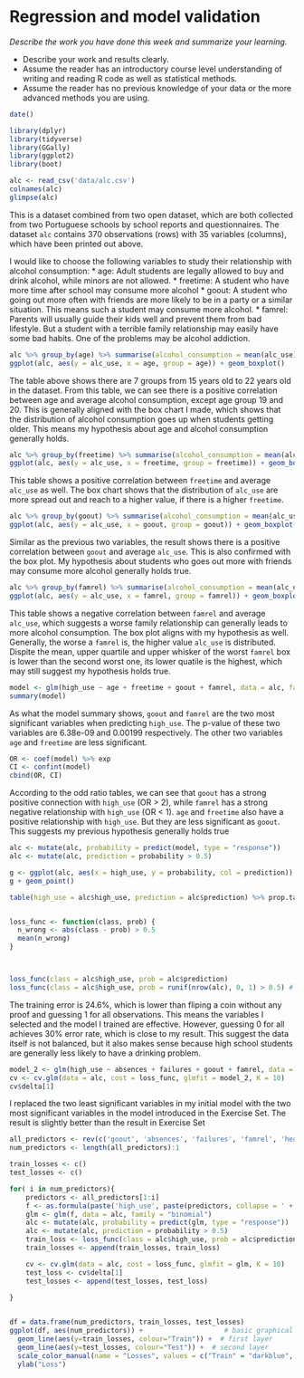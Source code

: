 # Regression and model validation


*Describe the work you have done this week and summarize your learning.*

- Describe your work and results clearly. 
- Assume the reader has an introductory course level understanding of writing and reading R code as well as statistical methods.
- Assume the reader has no previous knowledge of your data or the more advanced methods you are using.

```r
date()


```

```r

library(dplyr)
library(tidyverse)
library(GGally)
library(ggplot2)
library(boot)
```

<!-- 
The joined data set used in the analysis  exercise combines the two student alcohol consumption data sets. The following adjustments have been made:

The variables not used for joining the two data have been combined by averaging (including the grade variables)
'alc_use' is the average of 'Dalc' and 'Walc'
'high_use' is TRUE if 'alc_use' is higher than 2 and FALSE otherwise

Read the joined student alcohol consumption data into R either from your local folder (if you completed the Data wrangling part) or from this url (in case you got stuck with the Data wrangling part): 
https://raw.githubusercontent.com/KimmoVehkalahti/Helsinki-Open-Data-Science/master/datasets/alc.csv
(In the above linked file, the column separator is a comma and the first row includes the column names). Print out the names of the variables in the data and describe the data set briefly, assuming the reader has no previous knowledge of it.
-->

```r

alc <- read_csv('data/alc.csv')
colnames(alc)
glimpse(alc)

```

This is a dataset combined from two open dataset, which are both collected from two Portuguese schools by school reports and questionnaires. The dataset `alc` contains 370 observations (rows) with 35 variables (columns), which have been printed out above. 


<!-- 
The purpose of your analysis is to study the relationships between high/low alcohol consumption and some of the other variables in the data. To do this, choose 4 interesting variables in the data and for each of them, present your personal hypothesis about their relationships with alcohol consumption. (0-1 point)
-->
I would like to choose the following variables  to study their relationship with alcohol consumption:
* age: Adult students are legally allowed to buy and drink alcohol, while minors are not allowed.
* freetime: A student who have more time after school may consume more alcohol
* goout: A student who going out more often with friends are more likely to be in a party or a similar situation. This means such a student may consume more alcohol.
* famrel: Parents will usually guide their kids well and prevent them from bad lifestyle. But a student with a terrible family relationship may easily have some bad habits. One of the problems may be alcohol addiction.

<!-- 
Numerically and graphically explore the distributions of your chosen variables and their relationships with alcohol consumption (use for example cross-tabulations, bar plots and box plots). Comment on your findings and compare the results of your exploration to your previously stated hypotheses. (0-5 points)
-->
```r
alc %>% group_by(age) %>% summarise(alcohol_consumption = mean(alc_use))
ggplot(alc, aes(y = alc_use, x = age, group = age)) + geom_boxplot()
```
The table above shows there are 7 groups from 15 years old to 22 years old in the dataset. From this table, we can see there is a positive correlation between age and average alcohol consumption, except age group 19 and 20. This is generally aligned with the box chart I made, which shows that the distribution of alcohol consumption goes up when students getting older. This means my hypothesis about age and alcohol consumption generally holds.

```r
alc %>% group_by(freetime) %>% summarise(alcohol_consumption = mean(alc_use))
ggplot(alc, aes(y = alc_use, x = freetime, group = freetime)) + geom_boxplot()
```

This table shows a positive correlation between `freetime` and average `alc_use` as well. The box chart shows that the distribution of `alc_use` are more spread out and reach to a higher value, if there is a higher `freetime`. 

```r
alc %>% group_by(goout) %>% summarise(alcohol_consumption = mean(alc_use))
ggplot(alc, aes(y = alc_use, x = goout, group = goout)) + geom_boxplot()
```

Similar as the previous two variables, the result shows there is a positive correlation between `goout` and average `alc_use`. This is also confirmed with the box plot. My hypothesis about students who goes out more with friends may consume more alcohol generally holds true.

```r
alc %>% group_by(famrel) %>% summarise(alcohol_consumption = mean(alc_use))
ggplot(alc, aes(y = alc_use, x = famrel, group = famrel)) + geom_boxplot()
```

This table shows a negative correlation between `famrel` and average `alc_use`, which suggests a worse family relationship can generally leads to more alcohol consumption. The box plot aligns with my hypothesis as well. Generally, the worse a `famrel` is, the higher value `alc_use` is distributed. Dispite the mean, upper quartile and upper whisker of the worst `famrel` box is lower than the second worst one, its lower  quatile is the highest, which may still suggest my hypothesis holds true.

<!-- 
Use logistic regression to statistically explore the relationship between your chosen variables and the binary high/low alcohol consumption variable as the target variable. Present and interpret a summary of the fitted model. Present and interpret the coefficients of the model as odds ratios and provide confidence intervals for them. Interpret the results and compare them to your previously stated hypothesis. Hint: If your model includes factor variables see for example the RHDS book or the first answer of this stackexchange thread on how R treats and how you should interpret these variables in the model output (or use some other resource to study this). (0-5 points)
-->

```r
model <- glm(high_use ~ age + freetime + goout + famrel, data = alc, family = "binomial")
summary(model)

```

As what the model summary shows, `goout` and `famrel` are the two most significant variables when predicting `high_use`. The p-value of these two variables are 6.38e-09 and 0.00199 respectively. The other two variables `age` and `freetime` are less significant.

```r
OR <- coef(model) %>% exp
CI <- confint(model)
cbind(OR, CI)
```

According to the odd ratio tables, we can see that `goout` has a strong positive connection with `high_use` (OR > 2), while `famrel` has a strong negative relationship with `high_use` (OR < 1). `age` and `freetime` also have a positive relationship with `high_use`. But they are less significant as `goout`. This suggests my previous hypothesis generally holds true

<!-- 
Using the variables which, according to your logistic regression model, had a statistical relationship with high/low alcohol consumption, explore the predictive power of you model. Provide a 2x2 cross tabulation of predictions versus the actual values and optionally display a graphic visualizing both the actual values and the predictions. Compute the total proportion of inaccurately classified individuals (= the training error) and comment on all the results. Compare the performance of the model with performance achieved by some simple guessing strategy. (0-3 points)
-->
```r

alc <- mutate(alc, probability = predict(model, type = "response"))
alc <- mutate(alc, prediction = probability > 0.5)

g <- ggplot(alc, aes(x = high_use, y = probability, col = prediction))
g + geom_point()

table(high_use = alc$high_use, prediction = alc$prediction) %>% prop.table %>% addmargins


loss_func <- function(class, prob) {
  n_wrong <- abs(class - prob) > 0.5
  mean(n_wrong)
}



loss_func(class = alc$high_use, prob = alc$prediction)
loss_func(class = alc$high_use, prob = runif(nrow(alc), 0, 1) > 0.5) # Random guessing
```


The training error is 24.6%, which is lower than fliping a coin without any proof and guessing 1 for all observations. This means the variables I selected and the model I trained are effective. However, guessing 0 for all achieves 30% error rate, which is close to my result. This suggest the data itself is not balanced, but it also makes sense because high school students are generally less likely to have a drinking problem.


<!-- 
Bonus: Perform 10-fold cross-validation on your model. Does your model have better test set performance (smaller prediction error using 10-fold cross-validation) compared to the model introduced in the Exercise Set (which had about 0.26 error). Could you find such a model? 
-->
```r

model_2 <- glm(high_use ~ absences + failures + goout + famrel, data = alc, family = "binomial")
cv <- cv.glm(data = alc, cost = loss_func, glmfit = model_2, K = 10)
cv$delta[1]
```

I replaced the two least significant variables in my initial model with the two most significant variables in the model introduced in the Exercise Set. The result is slightly better than the result in Exercise Set

<!-- 
Super-Bonus: Perform cross-validation to compare the performance of different logistic regression models (= different sets of predictors). Start with a very high number of predictors and explore the changes in the training and testing errors as you move to models with less predictors. Draw a graph displaying the trends of both training and testing errors by the number of predictors in the model.
-->


```r
all_predictors <- rev(c('goout', 'absences', 'failures', 'famrel', 'health', 'sex'))
num_predictors <- length(all_predictors):1

train_losses <- c()
test_losses <- c()

for( i in num_predictors){
    predictors <- all_predictors[1:i]
    f <- as.formula(paste('high_use', paste(predictors, collapse = ' + '), sep = ' ~ '))
    glm <- glm(f, data = alc, family = "binomial")
    alc <- mutate(alc, probability = predict(glm, type = "response"))
    alc <- mutate(alc, prediction = probability > 0.5)
    train_loss <- loss_func(class = alc$high_use, prob = alc$prediction)
    train_losses <- append(train_losses, train_loss)

    cv <- cv.glm(data = alc, cost = loss_func, glmfit = glm, K = 10)
    test_loss <- cv$delta[1]
    test_losses <- append(test_losses, test_loss)
    
}


df = data.frame(num_predictors, train_losses, test_losses)
ggplot(df, aes(num_predictors)) +                    # basic graphical object
  geom_line(aes(y=train_losses, colour="Train")) +  # first layer
  geom_line(aes(y=test_losses, colour="Test")) +  # second layer
  scale_color_manual(name = "Losses", values = c("Train" = "darkblue", "Test" = "red")) + 
  ylab("Loss")
```

